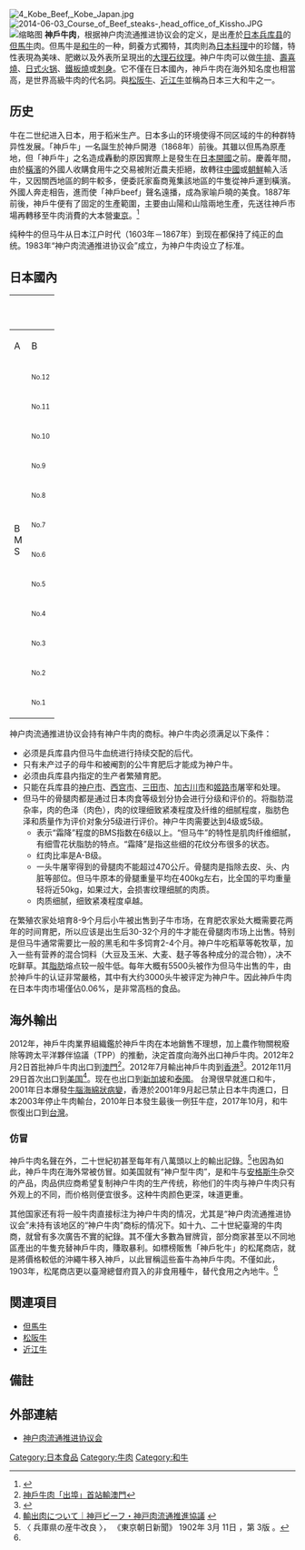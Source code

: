 [[File:4_Kobe_Beef,_Kobe_Japan.jpg|thumb]]
[[File:2014-06-03_Course_of_Beef_steaks-,head_office_of_Kissho.JPG|thumb]]
[[File:神戶牛肉舖_つくだに_(9301283552).jpg|缩略图]]
'''神戶牛肉'''，根据神户肉流通推进协议会的定义，是出產於[[日本|日本]][[兵库县|兵库县]]的[[但馬牛|但馬牛]]肉。但馬牛是[[和牛|和牛]]的一种，飼養方式獨特，其肉則為[[日本料理|日本料理]]中的珍饈，特性表現為美味、肥嫩以及外表所呈現出的[[大理石状肉|大理石纹理]]。神户牛肉可以做[[牛排|牛排]]、[[壽喜燒|壽喜燒]]、[[涮涮鍋|日式火锅]]、[[鐵板燒|鐵板燒]]或[[刺身|刺身]]。它不僅在日本國內，神戶牛肉在海外知名度也相當高，是世界高級牛肉的代名詞。與[[松阪牛|松阪牛]]、[[近江牛|近江牛]]並稱為日本三大和牛之一。

==历史==
牛在二世纪进入日本，用于稻米生产。日本多山的环境使得不同区域的牛的种群特异性发展。「神戶牛」一名誕生於神戶開港（1868年）前後。其雖以但馬為原產地，但「神戶牛」之名造成轟動的原因實際上是發生在[[日本开国|日本開國]]之前。慶義年間，由於[[横滨市|橫濱]]的外國人收購食用牛之交易被附近農夫拒絕，故轉往[[中國|中國]]或[[朝鮮|朝鮮]]輸入活牛，又因關西地區的飼牛較多，便委託家畜商蒐集該地區的牛隻從神戶運到橫濱。外國人奔走相告，進而使「神戶beef」聲名遠播，成為家喻戶曉的美食。1887年前後，神戶牛便有了固定的生產範圍，主要由山陽和山陰兩地生產，先送往神戶市場再轉移至牛肉消費的大本營[[东京|東京]]。<ref name=":0">{{Cite journal|title=牛的符號世界：牛肉在臺灣的廣告、消費和生產問題（1895-1937）|author=李若文|journal=成大歷史學報|issue=58|year=2020|page=111-163}}</ref>

纯种牛的但马牛从日本江户时代（1603年－1867年）到现在都保持了纯正的血统。1983年“神户肉流通推进协议会”成立，为神户牛肉设立了标准。

==日本國內==
{| class="wikitable" style="float:right"
!rowspan="2" colspan="2"|<br>
!colspan="3" |红肉比率
|-
!A!!B!!C
|-
!rowspan="12"|B<br>M<br>S
!<span style="font-size: 70%;">No.12
|rowspan="7" colspan="2" bgcolor=white align="center"|[[神户牛|神<br>戸<br>牛<br>肉]]
|-
!<span style="font-size: 70%;">No.11
|-
!<span style="font-size: 70%;">No.10
|-
!<span style="font-size: 70%;">No.9
|-
!<span style="font-size: 70%;">No.8
|-
!<span style="font-size: 70%;">No.7
|-
!<span style="font-size: 70%;">No.6
|-
!<span style="font-size: 70%;">No.5
|-
!<span style="font-size: 70%;">No.4
|-
!<span style="font-size: 70%;">No.3
|-
!<span style="font-size: 70%;">No.2
|-
!<span style="font-size: 70%;">No.1
|}

神户肉流通推进协议会持有神户牛肉的商标。神户牛肉必须满足以下条件：
*必须是兵库县内但马牛血统进行持续交配的后代。
*只有未产过子的母牛和被阉割的公牛育肥后才能成为神户牛。
*必须由兵库县内指定的生产者繁殖育肥。
*只能在兵库县的[[神户市|神户市]]、[[西宫市|西宫市]]、[[三田市|三田市]]、[[加古川市|加古川市]]和[[姬路市|姬路市]]屠宰和处理。
*但马牛的骨腿肉都是通过日本肉食等级划分协会进行分级和评价的。将脂肪混杂率，肉的色泽（肉色），肉的纹理细致紧凑程度及纤维的细腻程度，脂肪色泽和质量作为评价对象分5级进行评价。神户牛肉需要达到4级或5级。
**表示“霜降”程度的BMS指数在6级以上。“但马牛”的特性是肌肉纤维细腻，有细雪花状脂肪的特点。“霜降”是指这些细的花纹分布很多的状态。
**红肉比率是A-B级。
**一头牛屠宰得到的骨腿肉不能超过470公斤。骨腿肉是指除去皮、头、内脏等部位。但马牛原本的骨腿重量平均在400kg左右，比全国的平均重量轻将近50kg，如果过大，会损害纹理细腻的肉质。
**肉质细腻，细致紧凑程度卓越。

在繁殖农家处培育8-9个月后小牛被出售到子牛市场，在育肥农家处大概需要花两年的时间育肥，所以应该是出生后30-32个月的牛才能在骨腿肉市场上出售。特别是但马牛通常需要比一般的黑毛和牛多饲育2-4个月。神户牛吃稻草等乾牧草，加入一些有营养的混合饲料（大豆及玉米、大麦、麸子等各种成分的混合物），决不吃鲜草。其[[脂肪|脂肪]]熔点较一般牛低。每年大概有5500头被作为但马牛出售的牛，由於神戶牛的认证非常嚴格，其中有大约3000头牛被评定为神户牛。因此神戶牛肉在日本牛肉市場僅佔0.06%，是非常高档的食品。

==海外輸出==
{{fact|2012年之前，神户牛肉从未出口。}}2012年，神戶牛肉業界組織鑑於神戶牛肉在本地銷售不理想，加上農作物關稅廢除等跨太平洋夥伴協議（TPP）的推動，決定首度向海外出口神戶牛肉。2012年2月2日首批神戶牛肉出口到[[澳門|澳門]]<ref>[http://news.sina.com.hk/news/14/1/1/2563246/1.html 神戶牛肉「出埠」首站輸澳門]{{dead link|date=2018年4月 |bot=InternetArchiveBot |fix-attempted=yes }}</ref>。2012年7月輸出神戶牛肉到[[香港|香港]]<ref>{{Cite web |url=http://hk.apple.nextmedia.com/news/art/20120719/16527788 |title=神戶牛下周五抵港 |access-date=2012-07-19 |archive-date=2016-03-04 |archive-url=https://web.archive.org/web/20160304124853/http://hk.apple.nextmedia.com/news/art/20120719/16527788 |dead-url=no }}</ref>。2012年11月29日首次出口到[[美国|美国]]<ref>[http://www.kobe-niku.jp/contents/export/index.php?y=2012&page=1 輸出肉について｜神戸ビーフ・神戸肉流通推進協議] {{webarchive|url=https://web.archive.org/web/20140102200140/http://www.kobe-niku.jp/contents/export/index.php?y=2012&page=1 |date=2014-01-02 }}</ref>。现在也出口到[[新加坡|新加坡]]和[[泰國|泰國]]。
台灣很早就進口和牛，2001年日本爆發[[牛腦海綿狀病變|牛腦海綿狀病變]]，香港於2001年9月起已禁止日本牛肉進口，日本2003年停止牛肉輸台，2010年日本發生最後一例狂牛症，2017年10月，和牛恢復出口到[[台灣|台灣]]。

===仿冒===
神戶牛肉名聲在外，二十世紀初甚至每年有八萬頭以上的輸出記錄。<ref>〈 兵庫県の産牛改良 〉， 《東京朝日新聞》 1902年 3月 11日 ，第 3版 。</ref>也因為如此，神戶牛肉在海外常被仿冒。如美国就有“神户型牛肉”，是和牛与[[安格斯牛|安格斯牛]]杂交的产品，肉品供应商希望复制神户牛肉的生产传统，称他们的牛肉与神户牛肉只有外观上的不同，而价格则便宜很多。这种牛肉颜色更深，味道更重。

其他国家还有将一般牛肉直接标注为神户牛肉的情况，尤其是“神户肉流通推进协议会”未持有该地区的“神户牛肉”商标的情况下。如十九、二十世紀臺灣的牛肉商，就曾有多次廣告不實的紀錄。其不僅大多數為冒牌貨，部分商家甚至以不同地區產出的牛隻充替神戶牛肉，賺取暴利。如標榜販售「神戶牝牛」的松尾商店，就是將價格較低的沖繩牛移入神戶，以此冒稱這些畜牛為神戶牛肉。不僅如此，1903年，松尾商店更以臺灣總督府買入的非食用種牛，替代食用之內地牛。<ref name=":0" />

== 関連項目 ==
* [[但馬牛|但馬牛]]
* [[松阪牛|松阪牛]]
* [[近江牛|近江牛]]

== 備註 ==
{{reflist}}

== 外部連結 ==
{{Commonscat|Kobe Beef}}
*[http://www.kobe-niku.jp/cn/top.html 神户肉流通推进协议会] {{Wayback|url=http://www.kobe-niku.jp/cn/top.html |date=20210111194044 }}

[[Category:日本食品|Category:日本食品]]
[[Category:牛肉|Category:牛肉]]
[[Category:和牛|Category:和牛]]